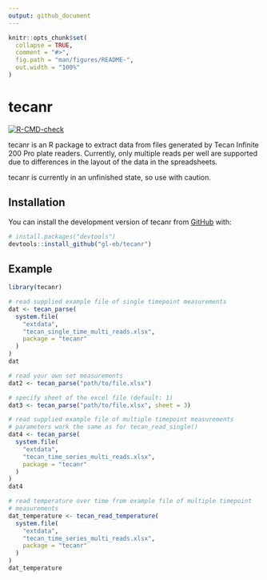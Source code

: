 ```yaml
---
output: github_document
---
```


<!-- README.md is generated from README.Rmd. Please edit that file -->

```r
knitr::opts_chunk$set(
  collapse = TRUE,
  comment = "#>",
  fig.path = "man/figures/README-",
  out.width = "100%"
)
```

# tecanr

<!-- badges: start -->
[![R-CMD-check](https://github.com/gl-eb/tecanr/actions/workflows/R-CMD-check.yaml/badge.svg)](https://github.com/gl-eb/tecanr/actions/workflows/R-CMD-check.yaml)
<!-- badges: end -->

tecanr is an R package to extract data from files generated by Tecan Infinite
200 Pro plate readers. Currently, only multiple reads per well are supported due
to differences in the layout of the data in the spreadsheets.

tecanr is currently in an unfinished state, so use with caution.

## Installation

You can install the development version of tecanr from [GitHub](https://github.com/gl-eb/tecanr) with:

``` r
# install.packages("devtools")
devtools::install_github("gl-eb/tecanr")
```

## Example

```r
library(tecanr)
```

```r
# read supplied example file of single timepoint measurements
dat <- tecan_parse(
  system.file(
    "extdata",
    "tecan_single_time_multi_reads.xlsx",
    package = "tecanr"
  )
)
dat
```

```r
# read your own set measurements
dat2 <- tecan_parse("path/to/file.xlsx")

# specify sheet of the excel file (default: 1)
dat3 <- tecan_parse("path/to/file.xlsx", sheet = 3)
```

```r
# read supplied example file of multiple timepoint measurements
# parameters work the same as for tecan_read_single()
dat4 <- tecan_parse(
  system.file(
    "extdata",
    "tecan_time_series_multi_reads.xlsx",
    package = "tecanr"
  )
)
dat4
```

```r
# read temperature over time from example file of multiple timepoint
# measurements
dat_temperature <- tecan_read_temperature(
  system.file(
    "extdata",
    "tecan_time_series_multi_reads.xlsx",
    package = "tecanr"
  )
)
dat_temperature
```
